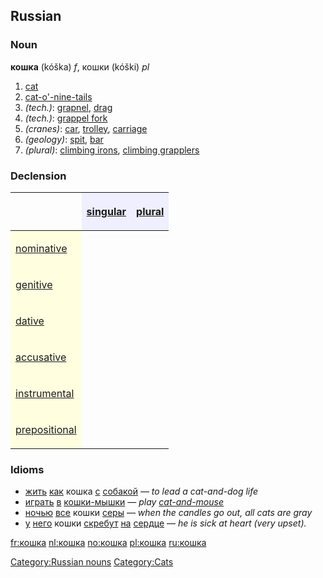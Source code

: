 ==Russian==
[[Category:Russian nouns]]
===Noun===
'''кошка''' (kóška) ''f'', кошки (kóški) ''pl''

# [[cat]]
# [[cat-o'-nine-tails]]
#''(tech.)'': [[grapnel]], [[drag]]
#''(tech.)'': [[grappel fork]]
#''(cranes)'': [[car]], [[trolley]], [[carriage]]
#''(geology)'': [[spit]], [[bar]]
#''(plural)'': [[climbing irons]], [[climbing grapplers]]

===Declension===
{| border="1" cellpadding="4" cellspacing="0"
!
! style="background-color: #EFEFFF" align="center"|[[singular]]
! style="background-color: #EFEFFF" align="center"|[[plural]]
|-
! style="background-color: #FFFFE0" align="left"|[[nominative case|nominative]]
| align="center"|{{RUchar|ко́шка}}
| align="center"|{{RUchar|ко́шки}}
|-
! style="background-color: #FFFFE0" align="left"|[[genitive case|genitive]]
| align="center"|{{RUchar|ко́шки}}
| align="center"|{{RUchar|ко́шек}}
|-
! style="background-color: #FFFFE0" align="left"|[[dative case|dative]]
| align="center"|{{RUchar|ко́шке}}
| align="center"|{{RUchar|ко́шкам}}
|-
! style="background-color: #FFFFE0" align="left"|[[accusative case|accusative]]
| align="center"|{{RUchar|ко́шку}}
| align="center"|{{RUchar|ко́шек}}
|-
! style="background-color: #FFFFE0" align="left"|[[instrumental case|instrumental]]
| align="center"|{{RUchar|ко́шкой, ко́шкою}}
| align="center"|{{RUchar|ко́шками}}
|-
! style="background-color: #FFFFE0" align="left"|[[prepositional case|prepositional]]
| align="center"|{{RUchar|о ко́шке}}
| align="center"|{{RUchar|о ко́шках}}
|}

===Idioms===
*[[жить]] [[как]] кошка [[с]] [[собака|собакой]] — ''to lead a cat-and-dog life''
*[[играть]] [[в]] [[кошки-мышки]] — ''play [[cat-and-mouse]]''
*[[ночью]] [[весь|все]] кошки [[серый|серы]] — ''when the candles go out, all cats are gray''
*[[у]] [[он|него]] кошки [[скрести|скребут]] [[на]] [[сердце]] — ''he is sick at heart (very upset).''

[[Category:Cats]]

[[fr:кошка]]
[[nl:кошка]]
[[no:кошка]]
[[pl:кошка]]
[[ru:кошка]]